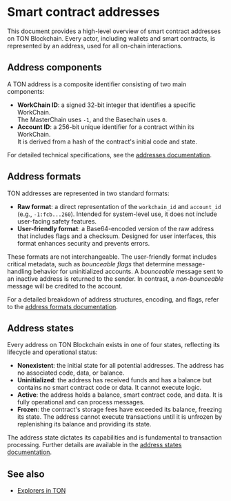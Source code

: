 
# Smart contract addresses

This document provides a high-level overview of smart contract addresses on TON Blockchain. Every actor, including wallets and smart contracts, is represented by an address, used for all on-chain interactions.

## Address components

A TON address is a composite identifier consisting of two main components:

- **WorkChain ID**: a signed 32-bit integer that identifies a specific WorkChain.<br/>
The MasterChain uses `-1`, and the Basechain uses `0`.
- **Account ID**: a 256-bit unique identifier for a contract within its WorkChain. <br/>
It is derived from a hash of the contract's initial code and state.

For detailed technical specifications, see the [addresses documentation](/v3/documentation/smart-contracts/addresses/address).

## Address formats

TON addresses are represented in two standard formats:

-   **Raw format**: a direct representation of the `workchain_id` and `account_id` (e.g., `-1:fcb...260`). Intended for system-level use, it does not include user-facing safety features.
-   **User-friendly format**: a Base64-encoded version of the raw address that includes flags and a checksum. Designed for user interfaces, this format enhances security and prevents errors.

These formats are not interchangeable. The user-friendly format includes critical metadata, such as _bounceable flags_ that determine message-handling behavior for uninitialized accounts. A *bounceable* message sent to an inactive address is returned to the sender. In contrast, a *non-bounceable* message will be credited to the account.

For a detailed breakdown of address structures, encoding, and flags, refer to the [address formats documentation](/v3/documentation/smart-contracts/addresses/address-formats).

## Address states

Every address on TON Blockchain exists in one of four states, reflecting its lifecycle and operational status:

- **Nonexistent**: the initial state for all potential addresses. The address has no associated code, data, or balance.
- **Uninitialized**: the address has received funds and has a balance but contains no smart contract code or data. It cannot execute logic.
- **Active**: the address holds a balance, smart contract code, and data. It is fully operational and can process messages.
- **Frozen**: the contract's storage fees have exceeded its balance, freezing its state. The address cannot execute transactions until it is unfrozen by replenishing its balance and providing its state.

The address state dictates its capabilities and is fundamental to transaction processing. Further details are available in the [address states documentation](/v3/documentation/smart-contracts/addresses/address-states).

## See also

- [Explorers in TON](/v3/concepts/dive-into-ton/ton-ecosystem/explorers-in-ton)

<Feedback />
